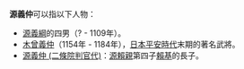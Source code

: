 {{消歧義|cat=三字人名消歧义}}
'''源義仲'''可以指以下人物：
* [[源義綱|源義綱]]的四男（? - 1109年）。
* [[木曾義仲|木曾義仲]]（1154年 - 1184年），[[日本|日本]][[平安時代|平安時代]]末期的著名武將。
* [[源義仲_(二條院判官代)|源義仲 (二條院判官代)]]：[[源賴親|源賴親]]第四子[[源賴基|賴基]]的長子。